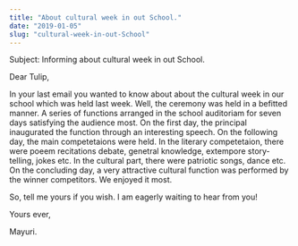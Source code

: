 ```yaml
---
title: "About cultural week in out School."
date: "2019-01-05"
slug: "cultural-week-in-out-School"
---
```


Subject: Informing about cultural week in out School.

Dear Tulip,

In your last email you wanted to know about about the cultural week in our school which was held
last week. Well, the ceremony was held in a befitted manner. A series of functions arranged
in the school auditoriam for seven days satisfying the audience most. On the first day,
the principal inaugurated the function through an interesting speech. On the following day,
the main competetaions were held. In the literary competetaion, there were poeem recitations
debate, genetral knowledge, extempore story-telling, jokes etc. In the cultural part, there were
patriotic songs, dance etc. On the concluding day, a very attractive cultural function was performed by
the winner competitors. We enjoyed it most.

So, tell me yours if you wish. I am eagerly waiting to hear from you!

Yours ever,

Mayuri.
